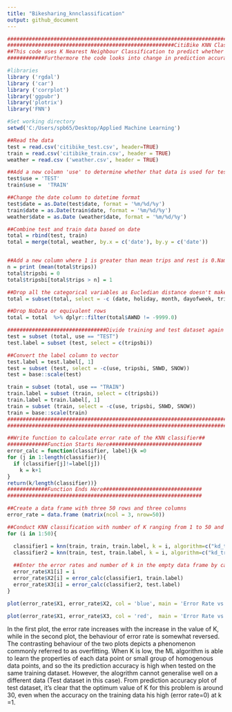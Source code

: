 ---
title: "Bikesharing_knnclassification"
output: github_document
---

```{r message=FALSE, warning=FALSE, paged.print=FALSE}
##############################################################################################################################################################
######################################################CitiBike KNN Classification#############################################################################
##This code uses K Nearest Neighbour Classification to predict whether the number of bike trips done in a day is below or above the average number of trips###
############Furthermore the code looks into change in prediction accuracy in training and test data with change in value of K(number of neighbours)###########

#libraries
library ('rgdal')
library ('car')
library ('corrplot')
library('ggpubr')
library('plotrix') 
library('FNN')
```


```{r echo=TRUE, message=FALSE, warning=FALSE, paged.print=FALSE}
#Set working directory
setwd('C:/Users/spb65/Desktop/Applied Machine Learning')

##Read the data
test = read.csv('citibike_test.csv', header=TRUE)
train = read.csv('citibike_train.csv', header = TRUE)
weather = read.csv ('weather.csv', header = TRUE)

##Add a new column 'use' to determine whether that data is used for test or training
test$use = 'TEST'
train$use =  'TRAIN'

##Change the date column to datetime format
test$date = as.Date(test$date, format = '%m/%d/%y')
train$date = as.Date(train$date, format = '%m/%d/%y')
weather$date = as.Date (weather$date, format = '%m/%d/%y')

##Combine test and train data based on date
total = rbind(test, train)
total = merge(total, weather, by.x = c('date'), by.y = c('date'))


##Add a new column where 1 is greater than mean trips and rest is 0.Name the new column as tripsbi(Trips Binomial)
n = print (mean(total$trips))
total$tripsbi = 0
total$tripsbi[total$trips > n] = 1

##Drop all the categorical variables as Eucledian distance doesn't make sense for categorical variables.Also drop the original 'trips' column
total = subset(total, select = -c (date, holiday, month, dayofweek, trips))

##Drop NoData or equivalent rows
total = total  %>% dplyr::filter(total$AWND != -9999.0)

################################Divide training and test dataset again and standardize the data############################################################## 
test = subset (total, use == "TEST")
test.label = subset (test, select = c(tripsbi))

##Convert the label column to vector
test.label = test.label[, 1]
test = subset (test, select = -c(use, tripsbi, SNWD, SNOW))
test = base::scale(test)

train = subset (total, use == "TRAIN")
train.label = subset (train, select = c(tripsbi))
train.label = train.label[, 1]
train = subset (train, select = -c(use, tripsbi, SNWD, SNOW))
train = base::scale(train)
#############################################################################################################################################################
#############################################################################################################################################################
```

```{r echo=TRUE, message=FALSE, warning=FALSE, paged.print=FALSE}
##Write function to calculate error rate of the KNN classifier##
#############Function Starts Here##############################
error_calc = function(classifier, label){k =0 
for (j in 1:length(classifier)){
  if (classifier[j]!=label[j])
    k = k+1
}
return(k/length(classifier))}
#############Function Ends Here################################
###############################################################
```

```{r echo=TRUE, message=FALSE, warning=FALSE, paged.print=FALSE}
##Create a data frame with three 50 rows and three columns
error_rate = data.frame (matrix(ncol = 3, nrow=50))

##Conduct KNN classification with number of K ranging from 1 to 50 and check prediction accuracy for both training and test data
for (i in 1:50){

  classifier1 = knn(train, train, train.label, k = i, algorithm=c("kd_tree"))
  classifier2 = knn(train, test, train.label, k = i, algorithm=c("kd_tree"))
  
  ##Enter the error rates and number of k in the empty data frame by calling error_rate function
  error_rate$X1[i] = i
  error_rate$X2[i] = error_calc(classifier1, train.label)
  error_rate$X3[i] = error_calc(classifier2, test.label)
}
```

```{r echo=TRUE, message=FALSE, warning=FALSE, paged.print=FALSE}
plot(error_rate$X1, error_rate$X2, col = 'blue', main = 'Error Rate vs. Number of K (Training Data)', xlab = 'Number of K', ylab = 'Error rate' )
```

```{r echo=TRUE, message=FALSE, warning=FALSE, paged.print=FALSE}
plot(error_rate$X1, error_rate$X3, col = 'red',  main = 'Error Rate vs. Number of K (Test Data)', xlab = 'Number of K', ylab = 'Error rate' )
```
In the first plot, the error rate increases with the increase in the value of K, while in the second plot, the behaviour of error rate is somewhat reversed. The contrasting behaviour of the two plots depicts a phenomenon commonly referred to as overfitting. When K is low, the ML algorithm  is able to learn the properties of each data point or small group of homogenous data points, and so the its prediction accuracy is high when tested on the same training dataset. However, the alogrithm cannot generalise well on a different data (Test dataset in this case). From prediction accuracy plot of test dataset, it's clear that the optimum value of K for this problem is around 30, even when the accuracy on the training data his high (error rate=0) at k =1.
